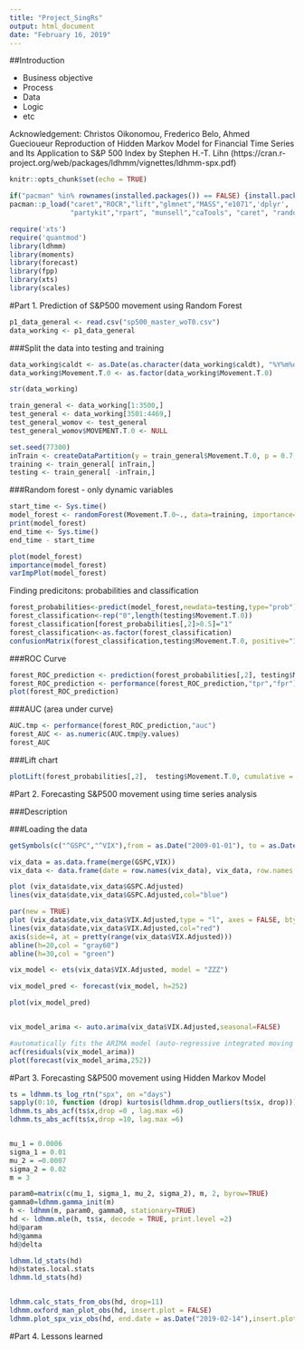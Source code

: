 ---
title: "Project_SingRs"
output: html_document
date: "February 16, 2019"
---

##Introduction

- Business objective
- Process
- Data
- Logic
- etc

Acknowledgement: Christos Oikonomou, Frederico Belo, Ahmed Guecioueur
Reproduction of Hidden Markov Model for Financial Time Series and Its Application to S&P 500 Index by Stephen H.-T. Lihn (https://cran.r-project.org/web/packages/ldhmm/vignettes/ldhmm-spx.pdf)


```{r setup, include=FALSE}
knitr::opts_chunk$set(echo = TRUE)
```

```{r, echo=FALSE}
if("pacman" %in% rownames(installed.packages()) == FALSE) {install.packages("pacman")}
pacman::p_load("caret","ROCR","lift","glmnet","MASS","e1071",'dplyr',
               "partykit","rpart", "munsell","caTools", "caret", "randomForest") 

require('xts')
require('quantmod')
library(ldhmm)
library(moments)
library(forecast)
library(fpp)
library(xts)
library(scales)

```

#Part 1. Prediction of S&P500 movement using Random Forest 

```{r data_loading}
p1_data_general <- read.csv("sp500_master_woT0.csv")
data_working <- p1_data_general
```


###Split the data into testing and training
```{r data_split_cleaning}
data_working$caldt <- as.Date(as.character(data_working$caldt), "%Y%m%d")
data_working$Movement.T.0 <- as.factor(data_working$Movement.T.0)

str(data_working)

train_general <- data_working[1:3500,]
test_general <- data_working[3501:4469,]
test_general_womov <- test_general
test_general_womov$MOVEMENT.T.0 <- NULL

set.seed(77300) 
inTrain <- createDataPartition(y = train_general$Movement.T.0, p = 0.7, list = FALSE)
training <- train_general[ inTrain,]
testing <- train_general[ -inTrain,]
```

###Random forest - only dynamic variables

```{r random_forest}
start_time <- Sys.time()
model_forest <- randomForest(Movement.T.0~., data=training, importance=TRUE, proximity=TRUE,  type="classification")
print(model_forest)
end_time <- Sys.time()
end_time - start_time

plot(model_forest)
importance(model_forest)
varImpPlot(model_forest)
```


Finding predicitons: probabilities and classification

```{r rf_predictions}
forest_probabilities<-predict(model_forest,newdata=testing,type="prob") 
forest_classification<-rep("0",length(testing$Movement.T.0))
forest_classification[forest_probabilities[,2]>0.5]="1"
forest_classification<-as.factor(forest_classification)
confusionMatrix(forest_classification,testing$Movement.T.0, positive="1")
```


###ROC Curve
```{r rf_roc}
forest_ROC_prediction <- prediction(forest_probabilities[,2], testing$Movement.T.0)
forest_ROC_prediction <- performance(forest_ROC_prediction,"tpr","fpr")
plot(forest_ROC_prediction)
```

###AUC (area under curve)
```{r rf_auc}
AUC.tmp <- performance(forest_ROC_prediction,"auc") 
forest_AUC <- as.numeric(AUC.tmp@y.values) 
forest_AUC 
```

###Lift chart
```{r rf_lift}
plotLift(forest_probabilities[,2],  testing$Movement.T.0, cumulative = TRUE, n.buckets = 10)
```


#Part 2. Forecasting S&P500 movement using time series analysis

###Description 

###Loading the data
```{r p2_dataloading}
getSymbols(c("^GSPC","^VIX"),from = as.Date("2009-01-01"), to = as.Date("2019-02-14"))

vix_data = as.data.frame(merge(GSPC,VIX))
vix_data <- data.frame(date = row.names(vix_data), vix_data, row.names = NULL)

plot (vix_data$date,vix_data$GSPC.Adjusted)
lines(vix_data$date,vix_data$GSPC.Adjusted,col="blue")

par(new = TRUE)
plot (vix_data$date,vix_data$VIX.Adjusted,type = "l", axes = FALSE, bty = "n", xlab = "", ylab = "")
lines(vix_data$date,vix_data$VIX.Adjusted,col="red")
axis(side=4, at = pretty(range(vix_data$VIX.Adjusted)))
abline(h=20,col = "gray60")
abline(h=30,col = "green")
```



```{r time_series_analysis}
vix_model <- ets(vix_data$VIX.Adjusted, model = "ZZZ")

vix_model_pred <- forecast(vix_model, h=252)

plot(vix_model_pred)


vix_model_arima <- auto.arima(vix_data$VIX.Adjusted,seasonal=FALSE)

#automatically fits the ARIMA model (auto-regressive integrated moving average)
acf(residuals(vix_model_arima))
plot(forecast(vix_model_arima,252))
```



#Part 3. Forecasting S&P500 movement using Hidden Markov Model 

```{r hmm}

ts = ldhmm.ts_log_rtn("spx", on ="days")
sapply(0:10, function (drop) kurtosis(ldhmm.drop_outliers(ts$x, drop)))
ldhmm.ts_abs_acf(ts$x,drop =0 , lag.max =6)
ldhmm.ts_abs_acf(ts$x,drop =10, lag.max =6)


mu_1 = 0.0006
sigma_1 = 0.01
mu_2 = −0.0007
sigma_2 = 0.02
m = 3

param0=matrix(c(mu_1, sigma_1, mu_2, sigma_2), m, 2, byrow=TRUE)
gamma0=ldhmm.gamma_init(m)
h <- ldhmm(m, param0, gamma0, stationary=TRUE)
hd <- ldhmm.mle(h, ts$x, decode = TRUE, print.level =2)
hd@param
hd@gamma
hd@delta

ldhmm.ld_stats(hd)
hd@states.local.stats
ldhmm.ld_stats(hd)


ldhmm.calc_stats_from_obs(hd, drop=11)
ldhmm.oxford_man_plot_obs(hd, insert.plot = FALSE)
ldhmm.plot_spx_vix_obs(hd, end.date = as.Date("2019-02-14"),insert.plot = FALSE)

```




#Part 4. Lessons learned
